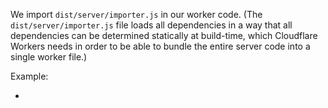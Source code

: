 
We import `dist/server/importer.js` in our worker code. (The `dist/server/importer.js` file loads all dependencies in a way that all dependencies can be determined statically at build-time, which Cloudflare Workers needs in order to be able to bundle the entire server code into a single worker file.)

Example:
 - <RepoLink path='/examples/cloudflare-workers/' />
